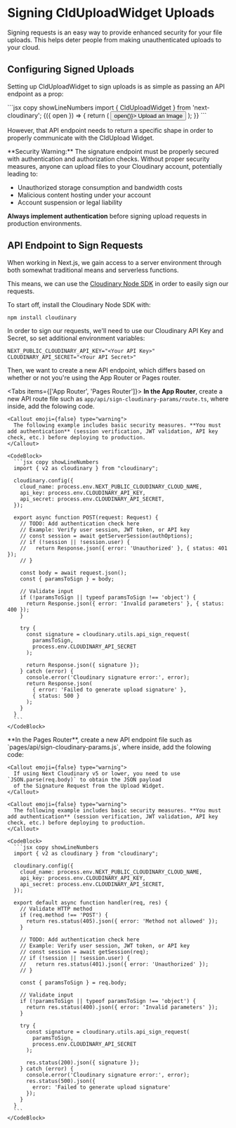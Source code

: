 

<Head>
  <title>CldUploadWidget Signed Uploads - Next Cloudinary</title>
  <meta name="og:title" content="CldUploadWidget Signed Uploads - Next Cloudinary" />
  <meta name="og:url" content={`https://next.cloudinary.dev/clduploadwidget/signed-uploads`} />
</Head>

<OgImage
  title="CldUploadWidget Signed Uploads"
  twitterTitle="CldUploadWidget Signed Uploads"
/>

# Signing CldUploadWidget Uploads

Signing requests is an easy way to provide enhanced security for your file uploads. This helps
deter people from making unauthenticated uploads to your cloud.

## Configuring Signed Uploads

Setting up CldUploadWidget to sign uploads is as simple as passing an API endpoint as a prop:

<CodeBlock>
  ```jsx copy showLineNumbers
  import { CldUploadWidget } from 'next-cloudinary';

  <CldUploadWidget signatureEndpoint="<API Endpoint (ex: /api/sign-cloudinary-params)>">
    {({ open }) => {
      return (
        <button onClick={() => open()}>
          Upload an Image
        </button>
      );
    }}
  </CldUploadWidget>
  ```
</CodeBlock>

However, that API endpoint needs to return a specific shape in order to properly communicate
with the CldUpload Widget.

<Callout emoji="⚠️" type="error">
  **Security Warning:** The signature endpoint must be properly secured with authentication and authorization checks. Without proper security measures, anyone can upload files to your Cloudinary account, potentially leading to:
  
  - Unauthorized storage consumption and bandwidth costs
  - Malicious content hosting under your account
  - Account suspension or legal liability
  
  **Always implement authentication** before signing upload requests in production environments.
</Callout>

## API Endpoint to Sign Requests

When working in Next.js, we gain access to a server environment through both somewhat traditional means
and serverless functions.

This means, we can use the [Cloudinary Node SDK](https://cloudinary.com/documentation/node_integration)
in order to easily sign our requests.

To start off, install the Cloudinary Node SDK with:

```shell
npm install cloudinary
```

In order to sign our requests, we'll need to use our Cloudinary API Key and Secret, so set additional
environment variables:

```
NEXT_PUBLIC_CLOUDINARY_API_KEY="<Your API Key>"
CLOUDINARY_API_SECRET="<Your API Secret>"
``` 

Then, we want to create a new API endpoint, which differs based on whether or not you're using
the App Router or Pages router.

<Tabs items={['App Router', 'Pages Router']}>
  <Tab>
    **In the App Router**, create a new API route file such as `app/api/sign-cloudinary-params/route.ts`, where
    inside, add the folowing code.

    <Callout emoji={false} type="warning">
      The following example includes basic security measures. **You must add authentication** (session verification, JWT validation, API key check, etc.) before deploying to production.
    </Callout>

    <CodeBlock>
      ```jsx copy showLineNumbers
      import { v2 as cloudinary } from "cloudinary";

      cloudinary.config({
        cloud_name: process.env.NEXT_PUBLIC_CLOUDINARY_CLOUD_NAME,
        api_key: process.env.CLOUDINARY_API_KEY,
        api_secret: process.env.CLOUDINARY_API_SECRET,
      });

      export async function POST(request: Request) {
        // TODO: Add authentication check here
        // Example: Verify user session, JWT token, or API key
        // const session = await getServerSession(authOptions);
        // if (!session || !session.user) {
        //   return Response.json({ error: 'Unauthorized' }, { status: 401 });
        // }

        const body = await request.json();
        const { paramsToSign } = body;

        // Validate input
        if (!paramsToSign || typeof paramsToSign !== 'object') {
          return Response.json({ error: 'Invalid parameters' }, { status: 400 });
        }

        try {
          const signature = cloudinary.utils.api_sign_request(
            paramsToSign, 
            process.env.CLOUDINARY_API_SECRET
          );
          
          return Response.json({ signature });
        } catch (error) {
          console.error('Cloudinary signature error:', error);
          return Response.json(
            { error: 'Failed to generate upload signature' }, 
            { status: 500 }
          );
        }
      }
      ```
    </CodeBlock>
  </Tab>
  <Tab>
    **In the Pages Router**, create a new API endpoint file such as `pages/api/sign-cloudinary-params.js`, where
    inside, add the folowing code:

    <Callout emoji={false} type="warning">
      If using Next Cloudinary v5 or lower, you need to use `JSON.parse(req.body)` to obtain the JSON payload
      of the Signature Request from the Upload Widget.
    </Callout>

    <Callout emoji={false} type="warning">
      The following example includes basic security measures. **You must add authentication** (session verification, JWT validation, API key check, etc.) before deploying to production.
    </Callout>

    <CodeBlock>
      ```jsx copy showLineNumbers
      import { v2 as cloudinary } from "cloudinary";

      cloudinary.config({
        cloud_name: process.env.NEXT_PUBLIC_CLOUDINARY_CLOUD_NAME,
        api_key: process.env.CLOUDINARY_API_KEY,
        api_secret: process.env.CLOUDINARY_API_SECRET,
      });

      export default async function handler(req, res) {
        // Validate HTTP method
        if (req.method !== 'POST') {
          return res.status(405).json({ error: 'Method not allowed' });
        }

        // TODO: Add authentication check here
        // Example: Verify user session, JWT token, or API key
        // const session = await getSession(req);
        // if (!session || !session.user) {
        //   return res.status(401).json({ error: 'Unauthorized' });
        // }

        const { paramsToSign } = req.body;

        // Validate input
        if (!paramsToSign || typeof paramsToSign !== 'object') {
          return res.status(400).json({ error: 'Invalid parameters' });
        }

        try {
          const signature = cloudinary.utils.api_sign_request(
            paramsToSign, 
            process.env.CLOUDINARY_API_SECRET
          );

          res.status(200).json({ signature });
        } catch (error) {
          console.error('Cloudinary signature error:', error);
          res.status(500).json({ 
            error: 'Failed to generate upload signature' 
          });
        }
      }
      ```
    </CodeBlock>

  </Tab>
</Tabs>